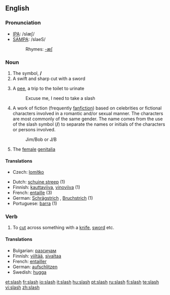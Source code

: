 {{wikipedia|dab=slash (disambiguation)|slash}}
==English==
{{Punctuation marks}}

===Pronunciation===
*[[w:IPA|IPA]]: /slæʃ/
*[[w:SAMPA|SAMPA]]: /slaeS/
*:Rhymes: [[Rhymes:English:-æʃ|-æʃ]]

===Noun===
{{en-noun|slash|es}}
# The symbol, '''/'''
# A swift and sharp cut with a sword
# {{slang}} {{UK}} A [[pee]], a trip to the toilet to urinate
#:Excuse me, I need to take a slash
# A work of fiction (frequently [[fanfiction]]) based on celebrities or fictional characters involved in a romantic and/or sexual manner. The characters are most commonly of the same gender.  The name comes from the use of the slash symbol ('''/''') to separate the names or initials of the characters or persons involved.
#:Jim/Bob or J/B
# {{vulgar|slang}} The [[female]] [[genitalia]]

====Translations====
{{trans-top|symbol}}
* Czech: [[lomítko]] {{n}}
{{trans-mid}}
{{trans-bottom}}

{{checktrans-top}}
*Dutch: [[schuine streep]] {{f}} (1)
*Finnish: [[kauttaviiva]], [[vinoviiva]] (1)
*French: [[entaille]] {{f}} (3)
*German: [[Schrägstrich]] {{m}}, [[Bruchstrich]] {{m}} (1)
*Portuguese: [[barra]] {{f}} (1)
{{trans-bottom}}

===Verb===
{{en-verb|slash|es}}
# To [[cut]] across something with a [[knife]], [[sword]] etc.

====Translations====
*Bulgarian: [[разсичам]]
*Finnish: [[viiltää]], [[sivaltaa]]
*French: [[entailler]]
*German: [[aufschlitzen]]
*Swedish: [[hugga]]

[[et:slash]]
[[fr:slash]]
[[io:slash]]
[[it:slash]]
[[hu:slash]]
[[pt:slash]]
[[ru:slash]]
[[fi:slash]]
[[te:slash]]
[[vi:slash]]
[[zh:slash]]